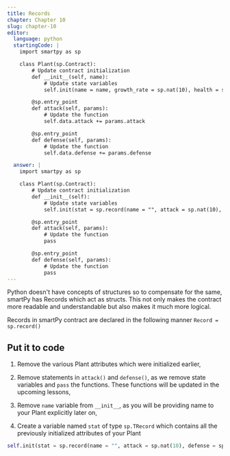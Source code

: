 ```yaml
---
title: Records
chapter: Chapter 10
slug: chapter-10
editor:
  language: python
  startingCode: |
    import smartpy as sp

    class Plant(sp.Contract):
        # Update contract initialization
        def __init__(self, name):
            # Update state variables
            self.init(name = name, growth_rate = sp.nat(10), health = sp.nat(100), is_alive = True, power_move = sp.pair("Bullet Seed", 95))

        @sp.entry_point
        def attack(self, params):
            # Update the function
            self.data.attack += params.attack

        @sp.entry_point
        def defense(self, params):
            # Update the function
            self.data.defense += params.defense

  answer: |  
    import smartpy as sp

    class Plant(sp.Contract):
        # Update contract initialization
        def __init__(self):
            # Update state variables
            self.init(stat = sp.record(name = "", attack = sp.nat(10), defense = sp.nat(10), health = sp.nat(100), growth_rate = sp.nat(10), is_alive = True))

        @sp.entry_point
        def attack(self, params):
            # Update the function
            pass

        @sp.entry_point
        def defense(self, params):
            # Update the function
            pass
---
```


Python doesn't have concepts of structures so to compensate for the same, smartPy has Records which act as structs. This not only makes the contract more readable and understandable but also makes it much more logical.

Records in smartPy contract are declared in the following manner `Record = sp.record()`

## Put it to code

1) Remove the various Plant attributes which were initialized earlier,

2) Remove statements in `attack()` and `defense()`, as we remove state variables and `pass` the functions. These functions will be updated in the upcoming lessons,

3) Remove `name` variable from `__init__`, as you will be providing name to your Plant explicitly later on,

4) Create a variable named `stat` of type `sp.TRecord` which contains all the previously initialized attributes of your Plant

```python
self.init(stat = sp.record(name = "", attack = sp.nat(10), defense = sp.nat(10), health = sp.nat(100), growth_rate = sp.nat(10), is_alive = True))
```
